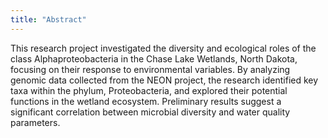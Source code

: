 ```yaml
---
title: "Abstract"
---
```


This research project investigated the diversity and ecological roles of the class Alphaproteobacteria in the Chase Lake Wetlands, North Dakota, focusing on their response to environmental variables. By analyzing genomic data collected from the NEON project, the research identified key taxa within the phylum, Proteobacteria, and explored their potential functions in the wetland ecosystem. Preliminary results suggest a significant correlation between microbial diversity and water quality parameters.